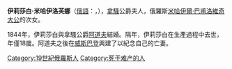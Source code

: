 {{Multiple issues|
{{Unreferenced|time=2020-10-22T09:16:25+00:00}}
{{Expand language|1=en|time=2020-10-22T09:32:04+00:00}}
}}
{{Infobox noble
| name        = 伊莉莎白·米哈伊洛芙娜
| title       = 拿騷公爵夫人
| image       = Elizabeth Mikhailovna by Hau.jpg
| birth_date  = {{Birth date|df=yes|1826|5|26}}
| birth_place = [[俄羅斯帝國|俄羅斯帝國]][[莫斯科|莫斯科]]
| death_date  = {{Death date and age|df=yes|1845|1|28|1826|5|26}}
| death_place = [[拿騷公國|拿騷公國]][[威斯巴登|威斯巴登]]
| house       = [[霍爾斯坦-戈托普-羅曼諾夫王朝|霍爾斯坦-戈托普-羅曼諾夫王朝]]
| father      = [[米哈伊爾·巴甫洛維奇大公|米哈伊爾·巴甫洛維奇]]
| mother      = [[夏洛特_(符騰堡)|符騰堡的夏洛特公主]]
| religion    = [[俄羅斯正教會|俄羅斯正教會]]
}}
'''伊莉莎白·米哈伊洛芙娜'''（[[俄語|俄語]]：''{{lang|ru|Елизавета Михайловна}}''，{{bd|1826年|5月26日|1845年|1月28日}}），[[拿騷公國|拿騷]]公爵夫人，俄羅斯[[米哈伊爾·巴甫洛維奇大公|米哈伊爾·巴甫洛維奇大公]]的次女。

1844年，伊莉莎白與拿騷公爵[[阿道夫_(卢森堡大公)|阿道夫]]結婚。隔年，伊莉莎白在生產過程中去世，年僅18歲。阿道夫之後在[[威斯巴登|威斯巴登]]興建了{{le|聖伊莉莎白教堂|St. Elizabeth's Church, Wiesbaden}}以紀念自己的亡妻。

[[Category:19世紀俄羅斯人|Category:19世紀俄羅斯人]]
[[Category:死于难产的人|Category:死于难产的人]]